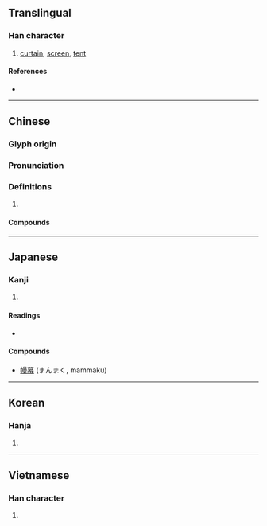 {{character info/new}}
==Translingual==

===Han character===
{{Han char|rn=50|rad=巾|as=11|sn=14|four=46247|canj=LBAWE|ids=⿰巾曼}}

# [[curtain]], [[screen]], [[tent]]

====References====
* {{Han ref|kx=0335.280|dkj=09050|dj=0642.310|hdz=10752.030|uh=5E54|ud=24148|bh=B9F7|bd=47607}}

----

==Chinese==
{{zh-forms}}

===Glyph origin===
{{Han etym}}

===Pronunciation===
{{zh-pron
|m=màn
|c=maan6
|mn=ml:bān/qz,xm,zz:boān/moa
|mn_note=bān/boān - literary; moa - vernacular (俗)
|mc=y
|oc=y
|cat=
}}

===Definitions===
{{zh-hanzi}}

# {{rfdef|zh}}

====Compounds====
{{zh-der|地幔|孝幔|布幔|帆幔|帷幔|幃幔|幔亭|幔城|幔子|幔室|幔屋|幔帳|窗幔|幕幔|材幔|簾幔|車幔|靈幔}}

----

==Japanese==

===Kanji===
{{ja-kanji|grade=|rs=巾11}}

# {{defn|lang=ja|sort=巾11}}

====Readings====
* {{ja-readings
|goon=まん
|kanon=ばん
|kun=まく
}}

====Compounds====
* [[幔幕]] (まんまく, mammaku)

----

==Korean==

===Hanja===
{{ko-hanja|hangeul=만|rv=man|mr=man}}

# {{defn|lang=ko|sort=巾11}}

----

==Vietnamese==

===Han character===
{{vi-hantu|[[mạn]], [[màn]]|rs=巾11}}

# {{defn|lang=vi|sort=巾11}}